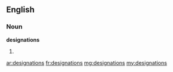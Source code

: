 ==English==

===Noun===
'''designations'''

# {{plural of|[[designation]]}}

[[ar:designations]]
[[fr:designations]]
[[mg:designations]]
[[my:designations]]